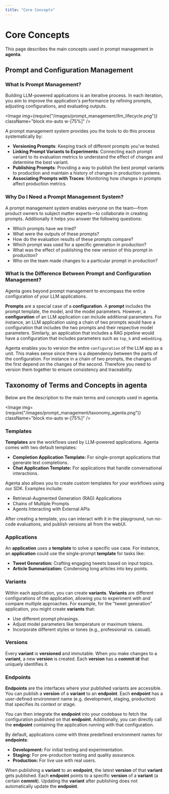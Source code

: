 ```yaml
---
title: "Core Concepts"
---
```



# Core Concepts

This page describes the main concepts used in prompt management in **agenta**.

## Prompt and Configuration Management

### What Is Prompt Management?

Building LLM-powered applications is an iterative process. In each iteration, you aim to improve the application's performance by refining prompts, adjusting configurations, and evaluating outputs.

<Image img={require("/images/prompt_management/llm_lifecycle.png")} className="block mx-auto w-[75%]" />

A prompt management system provides you the tools to do this process systematically by:

- **Versioning Prompts**: Keeping track of different prompts you've tested.
- **Linking Prompt Variants to Experiments**: Connecting each prompt variant to its evaluation metrics to understand the effect of changes and determine the best variant.
- **Publishing Prompts**: Providing a way to publish the best prompt variants to production and maintain a history of changes in production systems.
- **Associating Prompts with Traces**: Monitoring how changes in prompts affect production metrics.

### Why Do I Need a Prompt Management System?

A prompt management system enables everyone on the team—from product owners to subject matter experts—to collaborate in creating prompts. Additionally it helps you answer the following questions:

- Which prompts have we tried?
- What were the outputs of these prompts?
- How do the evaluation results of these prompts compare?
- Which prompt was used for a specific generation in production?
- What was the effect of publishing the new version of this prompt in production?
- Who on the team made changes to a particular prompt in production?

### What Is the Difference Between Prompt and Configuration Management?

Agenta goes beyond prompt management to encompass the entire configuration of your LLM applications.

**Prompts** are a special case of a **configuration**. A **prompt** includes the prompt template, the model, and the model parameters. However, a **configuration** of an LLM application can include additional parameters.
For instance, an LLM application using a chain of two prompts would have a configuration that includes the two prompts and their respective model parameters. Similarly, an application that includes a RAG pipeline would have a configuration that includes parameters such as `top_k` and `embedding`.

Agenta enables you to version the entire `configuration` of the LLM app as a unit. This makes sense since there is a dependency between the parts of the configuration. For instance in a chain of two prompts, the changes of the first depend on the changes of the second. Therefore you need to version them together to ensure consistency and traceability.

## Taxonomy of Terms and Concepts in agenta

Below are the description to the main terms and concepts used in agenta.

<Image img={require("/images/prompt_management/taxonomy_agenta.png")} className="block mx-auto w-[75%]" />

### Templates

**Templates** are the workflows used by LLM-powered applications. Agenta comes with two default templates:

- **Completion Application Template:** For single-prompt applications that generate text completions.
- **Chat Application Template:** For applications that handle conversational interactions.

Agenta also allows you to create custom templates for your workflows using our SDK. Examples include:

- Retrieval-Augmented Generation (RAG) Applications
- Chains of Multiple Prompts
- Agents Interacting with External APIs

After creating a template, you can interact with it in the playground, run no-code evaluations, and publish versions all from the webUI.

### Applications

An **application** uses a **template** to solve a specific use case. For instance, an **application** could use the single-prompt **template** for tasks like:

- **Tweet Generation:** Crafting engaging tweets based on input topics.
- **Article Summarization:** Condensing long articles into key points.

### Variants

Within each application, you can create **variants**. **Variants** are different configurations of the application, allowing you to experiment with and compare multiple approaches. For example, for the "tweet generation" application, you might create **variants** that:

- Use different prompt phrasings.
- Adjust model parameters like temperature or maximum tokens.
- Incorporate different styles or tones (e.g., professional vs. casual).

### Versions

Every **variant** is **versioned** and immutable. When you make changes to a **variant**, a new **version** is created. Each **version** has a **commit id** that uniquely identifies it.

### Endpoints

**Endpoints** are the interfaces where your published variants are accessible. You can publish a **version** of a **variant** to an **endpoint**. Each **endpoint** has a user-defined environment name (e.g. development, staging, production) that specifies its context or stage.

You can then integrate the **endpoint** into your codebase to fetch the configuration published on that **endpoint**. Additionally, you can directly call the **endpoint** containing the application running with that configuration.

By default, applications come with three predefined environment names for **endpoints**:

- **Development:** For initial testing and experimentation.
- **Staging:** For pre-production testing and quality assurance.
- **Production:** For live use with real users.

When publishing a **variant** to an **endpoint**, the latest **version** of that **variant** gets published. Each **endpoint** points to a specific **version** of a **variant** (a certain **commit**). Updating the **variant** after publishing does not automatically update the **endpoint**.
